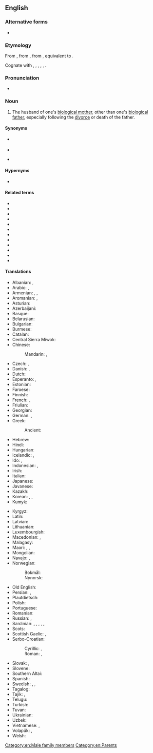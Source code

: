{{also|step-father}}
==English==

===Alternative forms===
* {{l|en|step-father}}

===Etymology===
From {{inh|en|enm|stepfader}}, from {{inh|en|ang|stēopfæder}}, from {{inh|en|gem-pro|*steupafadēr|t=stepfather}}, equivalent to {{prefix|en|step|father}}.

Cognate with {{cog|stq|Stäiffoar|t=stepfather}}, {{cog|nl|stiefvader|t=stepfather}}, {{cog|nds-de|Steevvader|t=stepfather}}, {{cog|de|Stiefvater|t=stepfather}}, {{cog|sv|styvfar|t=stepfather}}, {{cog|is|stjúpfaðir|t=stepfather}}.

===Pronunciation===
* {{hyphenation|en|step|fa|ther}}

===Noun===
{{en-noun}}

# The husband of one's [[biological mother]], other than one's [[biological father]], especially following the [[divorce]] or death of the father.

====Synonyms====
* {{l|en|stepdad}} {{q|informal}}
* {{l|en|co-father}}
* {{l|en|father-in-law}} {{q|dated}}

====Hypernyms====
* {{l|en|stepparent}}

====Related terms====
* {{l|en|stepaunt}}
* {{l|en|stepbrother}}
* {{l|en|stepchild}}
* {{l|en|stepdaughter}}
* {{l|en|stepfamily}}
* {{l|en|stepfather-in-law}}
* {{l|en|stepmother}}
* {{l|en|stepnephew}}
* {{l|en|stepniece}}
* {{l|en|stepsister}}
* {{l|en|stepson}}
* {{l|en|stepuncle}}

====Translations====
{{trans-top|husband of one's biological mother, other than one's biological father}}
* Albanian: {{t+|sq|vitërk|m}}, {{t+|sq|njerk|m}}
* Arabic: {{t|ar|زَوْج اَلْأُمّ|m}}, {{t|ar|رابّ|m}}
* Armenian: {{t|hy|[[խորթ]] [[հայր]]}}, {{t+|hy|հորու|sc=Armn}} {{qualifier|archaic}}, {{t+|hy|հորա|sc=Armn}} {{qualifier|archaic}}
* Aromanian: {{t|rup|nuercu|m}}, {{t|rup|nercu|m}}
* Asturian: {{t+|ast|padrastru|m}}
* Azerbaijani: {{t|az|ögey ata}}
* Basque: {{t+|eu|aitaorde}}
* Belarusian: {{t|be|айчы́м|m}}
* Bulgarian: {{t|bg|вто́ри баща́|m}}
* Burmese: {{t+|my|ပထွေး}}
* Catalan: {{t+|ca|padrastre|m}}
* Central Sierra Miwok: {{t|csm|hajˀi-}}
* Chinese:
*: Mandarin: {{t+|cmn|繼父|sc=Hani}}, {{t+|cmn|继父|tr=jìfù|sc=Hani}}
* Czech: {{t|cs|nevlastní otec|m}}, {{t+|cs|otčím|m}}
* Danish: {{t+|da|stedfar|c}}, {{t|da|bonusfar|c}}
* Dutch: {{t+|nl|stiefvader|m}}
* Esperanto: {{t|eo|vicpatro}}, {{qualifier|sometimes}} {{t|eo|duonpatro}}
* Estonian: {{t|et|kasuisa}}
* Faroese: {{t|fo|stjúkfaðir|m}}
* Finnish: {{t+|fi|isäpuoli}}
* French: {{t+|fr|beau-père|m}}, {{t+|fr|parâtre}}
* Friulian: {{t|fur|padreu|m}}
* Georgian: {{t|ka|მამინაცვალი|sc=Geor}}
* German: {{t+|de|Stiefvater|m}}, {{qualifier|gender-neutral}} {{t|de|Stiefelternteil|m|n}}
* Greek: {{t+|el|πατριός|m}}
*: Ancient: {{t|grc|πατρυιός|m}}
* Hebrew: {{t-needed|he}}
* Hindi: {{t|hi|सौतेला बाप|m}}
* Hungarian: {{t+|hu|mostohaapa}}
* Icelandic: {{t|is|stjúpfaðir|m}}, {{t|is|stjúpi|m}}
* Ido: {{t|io|stifa patro}}, {{t+|io|stif-patro}}
* Indonesian: {{t+|id|ayah tiri}}, {{t+|id|bapak tiri}}
* Irish: {{t|ga|leasathair |m}}
* Italian: {{t+|it|patrigno|m}}
* Japanese: {{t+|ja|継父|tr=けいふ, keifu, ままちち, mamachichi}}
* Javanese: {{t|jv|bapak kuwalon}}
* Kazakh: {{t|kk|өгей әке|sc=Cyrl}}
* Korean: {{t|ko|계부}}, {{t|ko|새아버지}}, {{t|ko|의붓아버지}}
* Kumyk: {{t|kum|оьгей ата|tr=ögey ata}}
{{trans-mid}}
* Kyrgyz: {{t|ky|өгөй ата}}
* Latin: {{t|la|vītricus|m}}
* Latvian: {{t|lv|patēvs|m}}
* Lithuanian: {{t|lt|patėvis|m}}
* Luxembourgish: {{t|lb|Stéifpapp}}
* Macedonian: {{t|mk|очув|m}}, {{t|mk|потатко|m}}
* Malagasy: {{t+|mg|raikèly}}
* Maori: {{t|mi|pāpā whakaangi}}, {{t|mi|matua whakaangi}}, {{t|mi|mātua kē}}
* Mongolian: {{t|mn|хойд эцэг}}
* Navajo: {{t|nv|hazhéʼé ájíłʼíní}}, {{t|nv|hazhéʼé jíłʼíní}}
* Norwegian:
*: Bokmål: {{t|nb|stefar|m}}
*: Nynorsk: {{t|nn|stefar|m}}
* Old English: {{t|ang|stēopfæder|m}}
* Persian: {{t+|fa|ناپدری|tr=nâpedari|sc=fa-Arab}}, {{t|fa|پدندر|tr=pedandar|sc=fa-Arab}}
* Plautdietsch: {{t|pdt|Steefvoda|m}}
* Polish: {{t+|pl|ojczym|m}}
* Portuguese: {{t+|pt|padrasto|m}}
* Romanian: {{t+|ro|tată vitreg|m}}
* Russian: {{t+|ru|о́тчим|m}}, {{t|ru|[[приёмный]] [[оте́ц]]|m}}
* Sardinian: {{t|sc|bídrigu|m}}, {{t|sc|bítricu|m}}, {{t|sc|bídricu|m}}, {{t|sc|bídriu|m}}, {{t|sc|brídicu|m}}, {{t|sc|vídrigu|m}}
* Scots: {{t|sco|stap-faither}}
* Scottish Gaelic: {{t|gd|oide|m}}, {{t|gd|leas-athair|m}}
* Serbo-Croatian:
*: Cyrillic: {{t|sh|о̏чӯх|m|sc=Cyrl}}, {{t|sh|поочим|m|sc=Cyrl}}
*: Roman: {{t+|sh|ȍčūh|m}}, {{t+|sh|poočim|m}}
* Slovak: {{t|sk|nevlastný otec|m}}, {{t|sk|otčim|m}}
* Slovene: {{t+|sl|očim|m}}
* Southern Altai: {{t|alt|ӧӧй ада}}
* Spanish: {{t+|es|padrastro|m}}
* Swedish: {{t+|sv|styvfar|c}}, {{t+|sv|styvfader|c}}, {{qualifier|modern slang}} {{t+|sv|plastpappa|c}}
* Tagalog: {{t|tl|amang-pangaman}}
* Tajik: {{t|tg|падарандар}}, {{t|tg|падари ӯгай}}
* Telugu: {{t|te|సవతితండ్రి}}
* Turkish: {{t+|tr|üvey baba}}
* Tuvan: {{t|tyv|соңгу ада}}
* Ukrainian: {{t|uk|ві́тчим|m}}
* Uzbek: {{t|uz|oʻgay ota}}
* Vietnamese: {{t|vi|bố dượng}}, {{t|vi|cha kế}}
* Volapük: {{qualifier|♂♀}} {{t|vo|lupal}}, {{qualifier|♂}} {{t|vo|hilupal}}
* Welsh: {{t|cy|llystad|m}}
{{trans-bottom}}

[[Category:en:Male family members]]
[[Category:en:Parents]]